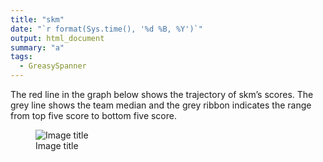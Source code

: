 ```yaml
---
title: "skm"
date: "`r format(Sys.time(), '%d %B, %Y')`"
output: html_document
summary: "a"
tags:
  - GreasySpanner
---
```


The red line in the graph below shows the trajectory of skm's scores. The grey line shows the team median and the grey ribbon indicates the range from top five score to bottom five score.

![Image title](skm.jpg)
